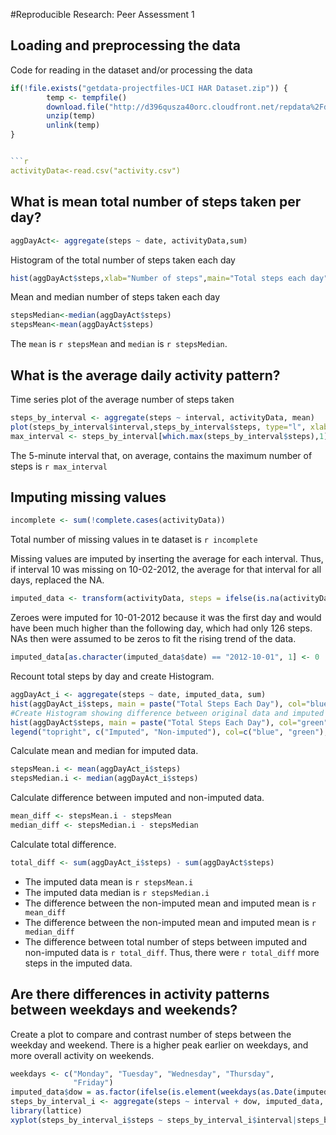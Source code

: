#Reproducible Research: Peer Assessment 1


## Loading and preprocessing the data
Code for reading in the dataset and/or processing the data
```r
if(!file.exists("getdata-projectfiles-UCI HAR Dataset.zip")) {
        temp <- tempfile()
        download.file("http://d396qusza40orc.cloudfront.net/repdata%2Fdata%2Factivity.zip",temp)
        unzip(temp)
        unlink(temp)
}


```r
activityData<-read.csv("activity.csv")
```



## What is mean total number of steps taken per day?
```r
aggDayAct<- aggregate(steps ~ date, activityData,sum)
```

Histogram of the total number of steps taken each day
```r
hist(aggDayAct$steps,xlab="Number of steps",main="Total steps each day")
```

Mean and median number of steps taken each day
```r
stepsMedian<-median(aggDayAct$steps)
stepsMean<-mean(aggDayAct$steps)

```

The `mean` is `r stepsMean` and `median` is `r stepsMedian`.



## What is the average daily activity pattern?
Time series plot of the average number of steps taken

```r
steps_by_interval <- aggregate(steps ~ interval, activityData, mean)
plot(steps_by_interval$interval,steps_by_interval$steps, type="l", xlab="Interval", ylab="Number of Steps",main="Average Number of Steps per Day by Interval")
max_interval <- steps_by_interval[which.max(steps_by_interval$steps),1]
```
The 5-minute interval that, on average, contains the maximum number of steps is `r max_interval`



## Imputing missing values
```r
incomplete <- sum(!complete.cases(activityData))
```

Total number of missing values in te dataset is `r incomplete`

Missing values are imputed by inserting the average for each interval. Thus, if interval 10 was missing on 10-02-2012, the average for that interval for all days, replaced the NA. 
```r
imputed_data <- transform(activityData, steps = ifelse(is.na(activityData$steps), steps_by_interval$steps[match(activityData$interval, steps_by_interval$interval)], activityData$steps))
```

Zeroes were imputed for 10-01-2012 because it was the first day and would have been much higher than the following day, which had only 126 steps. NAs then were assumed to be zeros to fit the rising trend of the data. 
```r
imputed_data[as.character(imputed_data$date) == "2012-10-01", 1] <- 0
```

Recount total steps by day and create Histogram. 
```r
aggDayAct_i <- aggregate(steps ~ date, imputed_data, sum)
hist(aggDayAct_i$steps, main = paste("Total Steps Each Day"), col="blue", xlab="Number of Steps")
#Create Histogram showing difference between original data and imputed data. 
hist(aggDayAct$steps, main = paste("Total Steps Each Day"), col="green", xlab="Number of Steps", add=T)
legend("topright", c("Imputed", "Non-imputed"), col=c("blue", "green"), lwd=10)
```

Calculate mean and median for imputed data. 
```r
stepsMean.i <- mean(aggDayAct_i$steps)
stepsMedian.i <- median(aggDayAct_i$steps)
```

Calculate difference between imputed and non-imputed data.
```r
mean_diff <- stepsMean.i - stepsMean
median_diff <- stepsMedian.i - stepsMedian
```

Calculate total difference.
```r
total_diff <- sum(aggDayAct_i$steps) - sum(aggDayAct$steps)
```
* The imputed data mean is `r stepsMean.i`
* The imputed data median is `r stepsMedian.i`
* The difference between the non-imputed mean and imputed mean is `r mean_diff`
* The difference between the non-imputed mean and imputed mean is `r median_diff`
* The difference between total number of steps between imputed and non-imputed data is `r total_diff`. Thus, there were `r total_diff` more steps in the imputed data.



## Are there differences in activity patterns between weekdays and weekends?
Create a plot to compare and contrast number of steps between the weekday and weekend. There is a higher peak earlier on weekdays, and more overall activity on weekends.  
``` r
weekdays <- c("Monday", "Tuesday", "Wednesday", "Thursday", 
              "Friday")
imputed_data$dow = as.factor(ifelse(is.element(weekdays(as.Date(imputed_data$date)),weekdays), "Weekday", "Weekend"))
steps_by_interval_i <- aggregate(steps ~ interval + dow, imputed_data, mean)
library(lattice)
xyplot(steps_by_interval_i$steps ~ steps_by_interval_i$interval|steps_by_interval_i$dow, main="Average Steps per Day by Interval",xlab="Interval", ylab="Steps",layout=c(1,2), type="l")
```

